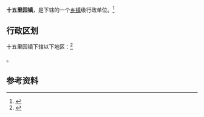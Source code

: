 {{中国乡级行政区|37/15/21/111/000}}

'''十五里园镇'''，是{{PRC admin/fullname|37/15/21/111/000|3}}下辖的一个[[乡镇|乡镇]]级行政单位。<ref>{{PRC admin/ref sgc|{{PRC admin/parent|37/15/21/111/000}}}}</ref>

== 行政区划 ==

十五里园镇下辖以下地区：<ref>{{PRC admin/ref sgc|37/15/21/111/000}}</ref>

{{PRC admin/children|37/15/21/111/000}}。

== 参考资料 ==

{{reflist}}

{{行政区划小作品}}
{{PRC admin/navcat|37/15/21/111/000}}